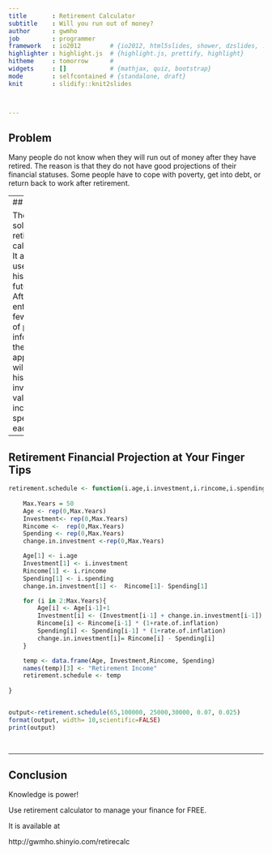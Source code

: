 ```yaml
---
title       : Retirement Calculator
subtitle    : Will you run out of money?
author      : gwmho
job         : programmer
framework   : io2012        # {io2012, html5slides, shower, dzslides, ...}
highlighter : highlight.js  # {highlight.js, prettify, highlight}
hitheme     : tomorrow      # 
widgets     : []            # {mathjax, quiz, bootstrap}
mode        : selfcontained # {standalone, draft}
knit        : slidify::knit2slides



---
```


## Problem

Many people do not know when they will run out of money 
after they have retired.  The reason is that they do not have 
good projections of their financial statuses.
Some people have to cope with poverty,  get into debt, 
or return back to work after retirement.


---
## Solution

The solution is a retirement calculator.
It allows a user to see his financial future.
After a user enters a few pieces of personal information, 
the application will project his investment value, income and spending each year.

---

## Retirement Financial Projection at Your Finger Tips
```r

retirement.schedule <- function(i.age,i.investment,i.rincome,i.spending,rate.of.return,rate.of.inflation){
    
    Max.Years = 50
    Age <- rep(0,Max.Years)
    Investment<- rep(0,Max.Years)
    Rincome <-  rep(0,Max.Years)
    Spending <- rep(0,Max.Years)
    change.in.investment <-rep(0,Max.Years)

    Age[1] <- i.age
    Investment[1] <- i.investment
    Rincome[1] <- i.rincome
    Spending[1] <- i.spending
    change.in.investment[1] <-  Rincome[1]- Spending[1]

    for (i in 2:Max.Years){
        Age[i] <- Age[i-1]+1
        Investment[i] <- (Investment[i-1] + change.in.investment[i-1]) * (1+rate.of.return) 
        Rincome[i] <- Rincome[i-1] * (1+rate.of.inflation)
        Spending[i] <- Spending[i-1] * (1+rate.of.inflation)
        change.in.investment[i]= Rincome[i] - Spending[i]
    }

    temp <- data.frame(Age, Investment,Rincome, Spending)
    names(temp)[3] <- "Retirement Income"
    retirement.schedule <- temp
        
}


output<-retirement.schedule(65,100000, 25000,30000, 0.07, 0.025)
format(output, width= 10,scientific=FALSE)
print(output)

  
```

---
## Conclusion


Knowledge is power!

Use retirement calculator to manage your finance for FREE.

It is available at  

http://gwmho.shinyio.com/retirecalc

